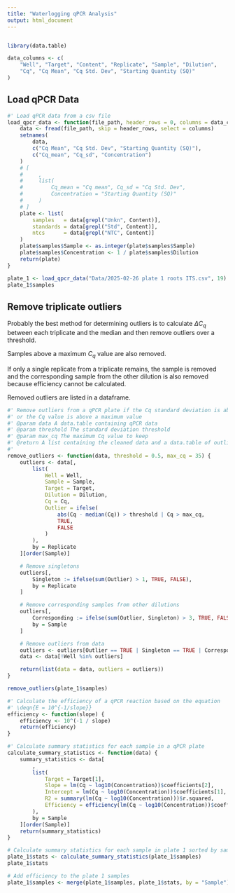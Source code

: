 ```yaml
---
title: "Waterlogging qPCR Analysis"
output: html_document
---
```


```r

```

```r
library(data.table)
```

```r
data_columns <- c(
    "Well", "Target", "Content", "Replicate", "Sample", "Dilution",
    "Cq", "Cq Mean", "Cq Std. Dev", "Starting Quantity (SQ)"
)

```

## Load qPCR Data

```r
#' Load qPCR data from a csv file
load_qpcr_data <- function(file_path, header_rows = 0, columns = data_columns) {
    data <- fread(file_path, skip = header_rows, select = columns)
    setnames(
        data,
        c("Cq Mean", "Cq Std. Dev", "Starting Quantity (SQ)"),
        c("Cq_mean", "Cq_sd", "Concentration")
    )
    # [
    #     ,
    #     list(
    #         Cq_mean = "Cq mean", Cq_sd = "Cq Std. Dev",
    #         Concentration = "Starting Quantity (SQ)"
    #     )
    # ]
    plate <- list(
        samples   = data[grepl("Unkn", Content)],
        standards = data[grepl("Std", Content)],
        ntcs      = data[grepl("NTC", Content)]
    )
    plate$samples$Sample <- as.integer(plate$samples$Sample)
    plate$samples$Concentration <- 1 / plate$samples$Dilution
    return(plate)
}

plate_1 <- load_qpcr_data("Data/2025-02-26 plate 1 roots ITS.csv", 19)
plate_1$samples
```

## Remove triplicate outliers

Probably the best method for determining outliers is to calculate $\Delta C_q$ between each triplicate and the median and then remove outliers over a threshold.

Samples above a maximum $C_q$ value are also removed.

If only a single replicate from a triplicate remains, the sample is removed and the corresponding sample from the other dilution is also removed because efficiency cannot be calculated.

Removed outliers are listed in a dataframe.

```r

#' Remove outliers from a qPCR plate if the Cq standard deviation is above a threshold
#' or the Cq value is above a maximum value
#' @param data A data.table containing qPCR data
#' @param threshold The standard deviation threshold
#' @param max_cq The maximum Cq value to keep
#' @return A list containing the cleaned data and a data.table of outliers
#' 
remove_outliers <- function(data, threshold = 0.5, max_cq = 35) {
    outliers <- data[,
        list(
            Well = Well,
            Sample = Sample,
            Target = Target,
            Dilution = Dilution,
            Cq = Cq,
            Outlier = ifelse(
                abs(Cq - median(Cq)) > threshold | Cq > max_cq,
                TRUE,
                FALSE
            )
        ),
        by = Replicate
    ][order(Sample)]

    # Remove singletons
    outliers[,
        Singleton := ifelse(sum(Outlier) > 1, TRUE, FALSE),
        by = Replicate
    ]

    # Remove corresponding samples from other dilutions
    outliers[,
        Corresponding := ifelse(sum(Outlier, Singleton) > 3, TRUE, FALSE),
        by = Sample
    ]

    # Remove outliers from data
    outliers <- outliers[Outlier == TRUE | Singleton == TRUE | Corresponding == TRUE]
    data <- data[!Well %in% outliers]

    return(list(data = data, outliers = outliers))
}

remove_outliers(plate_1$samples)
```



```r
#' Calculate the efficiency of a qPCR reaction based on the equation
#' \deqn{E = 10^{-1/slope}}
efficiency <- function(slope) {
    efficiency <- 10^(-1 / slope)
    return(efficiency)
}

#' Calculate summary statistics for each sample in a qPCR plate
calculate_summary_statistics <- function(data) {
    summary_statistics <- data[
        ,
        list(
            Target = Target[1],
            Slope = lm(Cq ~ log10(Concentration))$coefficients[2],
            Intercept = lm(Cq ~ log10(Concentration))$coefficients[1],
            R2 = summary(lm(Cq ~ log10(Concentration)))$r.squared,
            Efficiency = efficiency(lm(Cq ~ log10(Concentration))$coefficients[2])
        ),
        by = Sample
    ][order(Sample)]
    return(summary_statistics)
}

# Calculate summary statistics for each sample in plate 1 sorted by sample
plate_1$stats <- calculate_summary_statistics(plate_1$samples)
plate_1$stats

# Add efficiency to the plate 1 samples
plate_1$samples <- merge(plate_1$samples, plate_1$stats, by = "Sample")
```